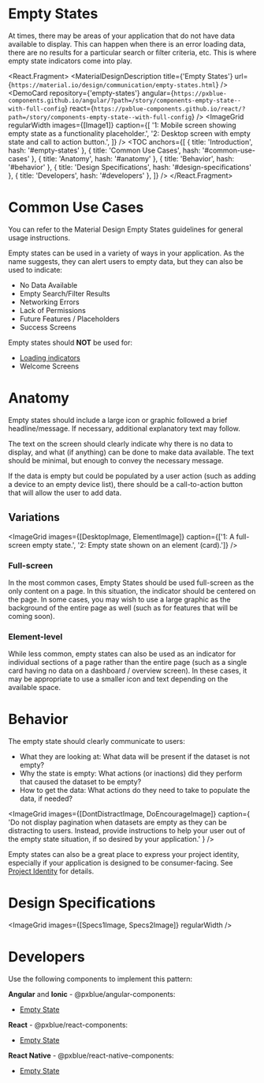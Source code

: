 
<!-- KEYWORDS: design pattern empty state placeholder -->

# Empty States

<ImageGrid images={[Banner]} regularWidth />

At times, there may be areas of your application that do not have data available to display. This can happen when there is an error loading data, there are no results for a particular search or filter criteria, etc. This is where empty state indicators come into play.

<React.Fragment>
    <MaterialDesignDescription
        title={'Empty States'}
        url={`https://material.io/design/communication/empty-states.html`}
    />
    <DemoCard
        repository={'empty-states'}
        angular={`https://pxblue-components.github.io/angular/?path=/story/components-empty-state--with-full-config`}
        react={`https://pxblue-components.github.io/react/?path=/story/components-empty-state--with-full-config`}
    />
    <ImageGrid
        regularWidth
        images={[Image1]}
        caption={[
            '1: Mobile screen showing empty state as a functionality placeholder.',
            '2: Desktop screen with empty state and call to action button.',
        ]}
    />
    <TOC
        anchors={[
            { title: 'Introduction', hash: '#empty-states' },
            { title: 'Common Use Cases', hash: '#common-use-cases' },
            { title: 'Anatomy', hash: '#anatomy' },
            { title: 'Behavior', hash: '#behavior' },
            { title: 'Design Specifications', hash: '#design-specifications' },
            { title: 'Developers', hash: '#developers' },
        ]}
    />
    <Divider />
</React.Fragment>

# Common Use Cases

You can refer to the Material Design Empty States guidelines for general usage instructions.

Empty states can be used in a variety of ways in your application. As the name suggests, they can alert users to empty data, but they can also be used to indicate:

-   No Data Available
-   Empty Search/Filter Results
-   Networking Errors
-   Lack of Permissions
-   Future Features / Placeholders
-   Success Screens

Empty states should **NOT** be used for:

-   [Loading indicators](/patterns/loading)
-   Welcome Screens

<Divider />

# Anatomy

Empty states should include a large icon or graphic followed a brief headline/message. If necessary, additional explanatory text may follow.

The text on the screen should clearly indicate why there is no data to display, and what (if anything) can be done to make data available. The text should be minimal, but enough to convey the necessary message.

If the data is empty but could be populated by a user action (such as adding a device to an empty device list), there should be a call-to-action button that will allow the user to add data.

## Variations

<ImageGrid
    images={[DesktopImage, ElementImage]}
    caption={['1: A full-screen empty state.', '2: Empty state shown on an element (card).']}
/>

### Full-screen

In the most common cases, Empty States should be used full-screen as the only content on a page. In this situation, the indicator should be centered on the page. In some cases, you may wish to use a large graphic as the background of the entire page as well (such as for features that will be coming soon).

### Element-level

While less common, empty states can also be used as an indicator for individual sections of a page rather than the entire page (such as a single card having no data on a dashboard / overview screen). In these cases, it may be appropriate to use a smaller icon and text depending on the available space.

<Divider />

# Behavior

The empty state should clearly communicate to users:

-   What they are looking at: What data will be present if the dataset is not empty?
-   Why the state is empty: What actions (or inactions) did they perform that caused the dataset to be empty?
-   How to get the data: What actions do they need to take to populate the data, if needed?

<ImageGrid
    images={[DontDistractImage, DoEncourageImage]}
    caption={
        'Do not display pagination when datasets are empty as they can be distracting to users. Instead, provide instructions to help your user out of the empty state situation, if so desired by your application.'
    }
/>

Empty states can also be a great place to express your project identity, especially if your application is designed to be consumer-facing. See [Project Identity](/design/project-identity#illustrations) for details.

<Divider />

# Design Specifications

<ImageGrid images={[Specs1Image, Specs2Image]} regularWidth />
<Divider />

# Developers

Use the following components to implement this pattern:

**Angular** and **Ionic** - @pxblue/angular-components:

-   [Empty State](https://pxblue-components.github.io/angular/?path=/info/components-empty-state--readme)

**React** - @pxblue/react-components:

-   [Empty State](https://pxblue-components.github.io/react/?path=/info/components-empty-state--get-read-me-story)

**React Native** - @pxblue/react-native-components:

-   [Empty State](https://pxblue-components.github.io/react-native/?path=/info/components-documentation--empty-state)

